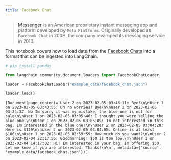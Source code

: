 ```yaml
---
title: Facebook Chat
---
```


>[Messenger](https://en.wikipedia.org/wiki/Messenger_(software)) is an American proprietary instant messaging app and platform developed by `Meta Platforms`. Originally developed as `Facebook Chat` in 2008, the company revamped its messaging service in 2010.

This notebook covers how to load data from the [Facebook Chats](https://www.facebook.com/business/help/1646890868956360) into a format that can be ingested into LangChain.


```python
# pip install pandas
```


```python
from langchain_community.document_loaders import FacebookChatLoader
```


```python
loader = FacebookChatLoader("example_data/facebook_chat.json")
```


```python
loader.load()
```



```output
[Document(page_content='User 2 on 2023-02-05 03:46:11: Bye!\n\nUser 1 on 2023-02-05 03:43:55: Oh no worries! Bye\n\nUser 2 on 2023-02-05 03:24:37: No Im sorry it was my mistake, the blue one is not for sale\n\nUser 1 on 2023-02-05 03:05:40: I thought you were selling the blue one!\n\nUser 1 on 2023-02-05 03:05:09: Im not interested in this bag. Im interested in the blue one!\n\nUser 2 on 2023-02-05 03:04:28: Here is $129\n\nUser 2 on 2023-02-05 03:04:05: Online is at least $100\n\nUser 1 on 2023-02-05 02:59:59: How much do you want?\n\nUser 2 on 2023-02-04 22:17:56: Goodmorning! $50 is too low.\n\nUser 1 on 2023-02-04 14:17:02: Hi! Im interested in your bag. Im offering $50. Let me know if you are interested. Thanks!\n\n', metadata={'source': 'example_data/facebook_chat.json'})]
```
